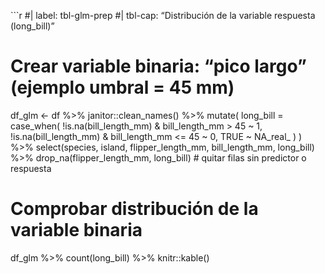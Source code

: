 ```r
#| label: tbl-glm-prep
#| tbl-cap: "Distribución de la variable respuesta (long_bill)"

# Crear variable binaria: "pico largo" (ejemplo umbral = 45 mm)
df_glm <- df %>%
  janitor::clean_names() %>%
  mutate(
    long_bill = case_when(
      !is.na(bill_length_mm) & bill_length_mm > 45 ~ 1,
      !is.na(bill_length_mm) & bill_length_mm <= 45 ~ 0,
      TRUE ~ NA_real_
    )
  ) %>%
  select(species, island, flipper_length_mm, bill_length_mm, long_bill) %>%
  drop_na(flipper_length_mm, long_bill) # quitar filas sin predictor o respuesta

# Comprobar distribución de la variable binaria
df_glm %>% 
  count(long_bill) %>% 
  knitr::kable()
